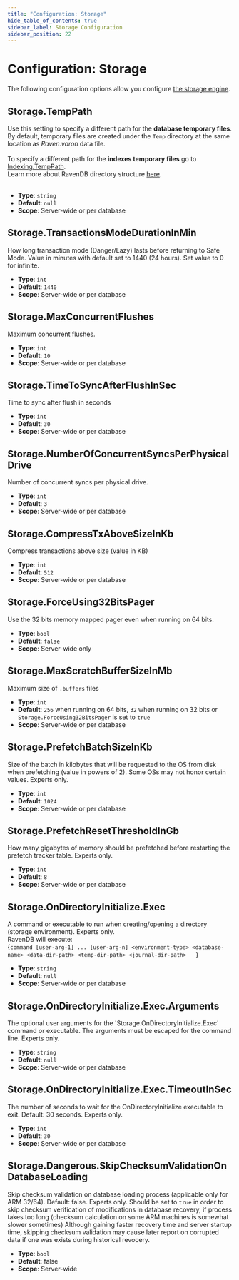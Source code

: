 ```yaml
---
title: "Configuration: Storage"
hide_table_of_contents: true
sidebar_label: Storage Configuration
sidebar_position: 22
---
```



# Configuration: Storage

The following configuration options allow you configure [the storage engine](../../server/storage/storage-engine.mdx).

## Storage.TempPath

Use this setting to specify a different path for the **database temporary files**.  
By default, temporary files are created under the `Temp` directory at the same location as _Raven.voron_ data file.  
<br/>
To specify a different path for the **indexes temporary files** go to [Indexing.TempPath](../../server/configuration/indexing-configuration.mdx#indexingtemppath).  
Learn more about RavenDB directory structure [here](../../server/storage/directory-structure.mdx).  
<br/>

- **Type**: `string`
- **Default**: `null`
- **Scope**: Server-wide or per database



## Storage.TransactionsModeDurationInMin

How long transaction mode (Danger/Lazy) lasts before returning to Safe Mode. Value in minutes with default set to 1440 (24 hours). Set value to 0 for infinite.

- **Type**: `int`
- **Default**: `1440`
- **Scope**: Server-wide or per database



## Storage.MaxConcurrentFlushes

Maximum concurrent flushes.

- **Type**: `int`
- **Default**: `10`
- **Scope**: Server-wide or per database



## Storage.TimeToSyncAfterFlushInSec

Time to sync after flush in seconds

- **Type**: `int`
- **Default**: `30`
- **Scope**: Server-wide or per database



## Storage.NumberOfConcurrentSyncsPerPhysicalDrive

Number of concurrent syncs per physical drive.

- **Type**: `int`
- **Default**: `3`
- **Scope**: Server-wide or per database



## Storage.CompressTxAboveSizeInKb

Compress transactions above size (value in KB)

- **Type**: `int`
- **Default**: `512`
- **Scope**: Server-wide or per database



## Storage.ForceUsing32BitsPager

Use the 32 bits memory mapped pager even when running on 64 bits.

- **Type**: `bool`
- **Default**: `false`
- **Scope**: Server-wide only



## Storage.MaxScratchBufferSizeInMb

Maximum size of `.buffers` files

- **Type**: `int`
- **Default**: `256` when running on 64 bits, `32` when running on 32 bits or `Storage.ForceUsing32BitsPager` is set to `true`
- **Scope**: Server-wide or per database




## Storage.PrefetchBatchSizeInKb

Size of the batch in kilobytes that will be requested to the OS from disk when prefetching (value in powers of 2). Some OSs may not honor certain values. Experts only.

- **Type**: `int`
- **Default**: `1024`
- **Scope**: Server-wide or per database



## Storage.PrefetchResetThresholdInGb

How many gigabytes of memory should be prefetched before restarting the prefetch tracker table. Experts only.

- **Type**: `int`
- **Default**: `8`
- **Scope**: Server-wide or per database



## Storage.OnDirectoryInitialize.Exec

A command or executable to run when creating/opening a directory (storage environment). Experts only.  
RavenDB will execute:  
<TabItem value="plain" label="plain">
<CodeBlock language="plain">
{`command [user-arg-1] ... [user-arg-n] <environment-type> <database-name> <data-dir-path> <temp-dir-path> <journal-dir-path>  
`}
</CodeBlock>
</TabItem>

- **Type**: `string`
- **Default**: `null`
- **Scope**: Server-wide or per database



## Storage.OnDirectoryInitialize.Exec.Arguments

The optional user arguments for the 'Storage.OnDirectoryInitialize.Exec' command or executable. The arguments must be escaped for the command line. Experts only.  

- **Type**: `string`
- **Default**: `null`
- **Scope**: Server-wide or per database



## Storage.OnDirectoryInitialize.Exec.TimeoutInSec

The number of seconds to wait for the OnDirectoryInitialize executable to exit. Default: 30 seconds. Experts only.  

- **Type**: `int`
- **Default**: `30`
- **Scope**: Server-wide or per database



## Storage.Dangerous.SkipChecksumValidationOnDatabaseLoading

Skip checksum validation on database loading process (applicable only for ARM 32/64). Default: false. Experts only.
Should be set to `true` in order to skip checksum verification of modifications in database recovery, if process takes too long (checksum calculation on some ARM machines is somewhat slower sometimes)
Although gaining faster recovery time and server startup time, skipping checksum validation may cause later report on corrupted data if one was exists during historical revocery.

- **Type**: `bool`
- **Default**: false
- **Scope**: Server-wide



